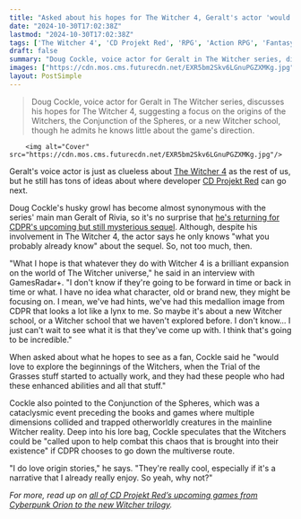 ```yaml
---
title: "Asked about his hopes for The Witcher 4, Geralt's actor 'would love to explore the beginnings of the Witchers'"
date: "2024-10-30T17:02:38Z"
lastmod: "2024-10-30T17:02:38Z"
tags: ['The Witcher 4', 'CD Projekt Red', 'RPG', 'Action RPG', 'Fantasy']
draft: false
summary: "Doug Cockle, voice actor for Geralt in The Witcher series, discusses his hopes for The Witcher 4, suggesting a focus on the origins of the Witchers, the Conjunction of the Spheres, or a new Witcher school, though he admits he knows little about the game's direction."
images: ["https://cdn.mos.cms.futurecdn.net/EXR5bm2Skv6LGnuPGZXMKg.jpg"]
layout: PostSimple
---
```

> Doug Cockle, voice actor for Geralt in The Witcher series, discusses his hopes for The Witcher 4, suggesting a focus on the origins of the Witchers, the Conjunction of the Spheres, or a new Witcher school, though he admits he knows little about the game's direction.


        <img alt="Cover" src="https://cdn.mos.cms.futurecdn.net/EXR5bm2Skv6LGnuPGZXMKg.jpg"/>
        
Geralt's voice actor is just as clueless about [The Witcher 4](https://www.gamesradar.com/the-witcher-4-release-date/) as the rest of us, but he still has tons of ideas about where developer [CD Projekt Red](https://www.gamesradar.com/tag/cd-projekt-red/) can go next. 

Doug Cockle's husky growl has become almost synonymous with the series' main man Geralt of Rivia, so it's no surprise that [he's returning for CDPR's upcoming but still mysterious sequel](https://www.gamesradar.com/games/rpg/the-witcher-4-wont-focus-on-geralt-but-his-voice-actor-says-hell-at-least-be-a-part-of-the-rpg-sequel/). Although, despite his involvement in The Witcher 4, the actor says he only knows "what you probably already know" about the sequel. So, not too much, then.

"What I hope is that whatever they do with Witcher 4 is a brilliant expansion on the world of The Witcher universe," he said in an interview with GamesRadar+. "I don't know if they're going to be forward in time or back in time or what. I have no idea what character, old or brand new, they might be focusing on. I mean, we've had hints, we've had this medallion image from CDPR that looks a lot like a lynx to me. So maybe it's about a new Witcher school, or a Witcher school that we haven't explored before. I don't know... I just can't wait to see what it is that they've come up with. I think that's going to be incredible."

When asked about what he hopes to see as a fan, Cockle said he "would love to explore the beginnings of the Witchers, when the Trial of the Grasses stuff started to actually work, and they had these people who had these enhanced abilities and all that stuff." 

Cockle also pointed to the Conjunction of the Spheres, which was a cataclysmic event preceding the books and games where multiple dimensions collided and trapped otherworldly creatures in the mainline Witcher reality. Deep into his lore bag, Cockle speculates that the Witchers could be "called upon to help combat this chaos that is brought into their existence" if CDPR chooses to go down the multiverse route.

"I do love origin stories," he says. "They're really cool, especially if it's a narrative that I already really enjoy. So yeah, why not?"

*For more, read up on *[<em>all of CD Projekt Red’s upcoming games from Cyberpunk Orion to the new Witcher trilogy</em>](https://www.gamesradar.com/upcoming-cd-projekt-red-games/)*.* 
        